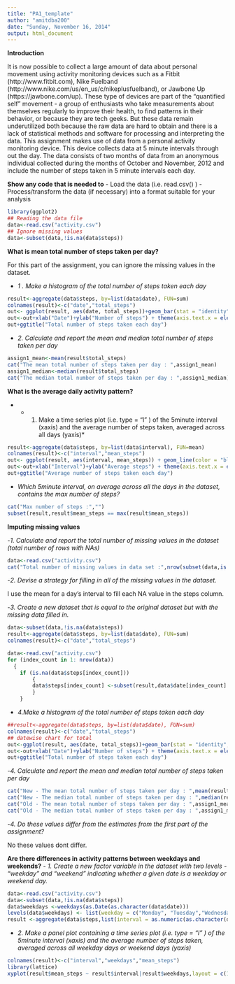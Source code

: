 ```yaml
---
title: "PA1_template"
author: "amitdba200"
date: "Sunday, November 16, 2014"
output: html_document
---
```


**Introduction**

It is now possible to collect a large amount of data about personal movement using activity monitoring
devices such as a Fitbit (http://www.fitbit.com), Nike Fuelband (http://www.nike.com/us/en_us/c/nikeplusfuelband),
or Jawbone Up (https://jawbone.com/up). These type of devices are part of the "quantified self"
movement - a group of enthusiasts who take measurements about themselves regularly to improve their
health, to find patterns in their behavior, or because they are tech geeks. But these data remain underutilized
both because the raw data are hard to obtain and there is a lack of statistical methods and
software for processing and interpreting the data.
This assignment makes use of data from a personal activity monitoring device. This device collects data
at 5 minute intervals through out the day. The data consists of two months of data from an anonymous
individual collected during the months of October and November, 2012 and include the number of steps
taken in 5 minute intervals each day.

**Show any code that is needed to**
- Load the data (i.e. read.csv() )
- Process/transform the data (if necessary) into a format suitable for your analysis

```r
library(ggplot2)
## Reading the data file
data<-read.csv("activity.csv")
## Ignore missing values
data<-subset(data,!is.na(data$steps))
```
**What is mean total number of steps taken per day?**

For this part of the assignment, you can ignore the missing values in the dataset.

- *1 . Make a histogram of the total number of steps taken each day*
```r
result<-aggregate(data$steps, by=list(data$date), FUN=sum)
colnames(result)<-c("date","total_steps")
out<- ggplot(result, aes(date, total_steps))+geom_bar(stat = "identity", colour = "blue")
out<-out+xlab("Date")+ylab("Number of steps") + theme(axis.text.x = element_text(angle = 90))
out+ggtitle("Total number of steps taken each day")
```

- *2. Calculate and report the mean and median total number of steps taken per day*
```r
assign1_mean<-mean(result$total_steps)
cat("The mean total number of steps taken per day : ",assign1_mean)
assign1_median<-median(result$total_steps)
cat("The median total number of steps taken per day : ",assign1_median)

```

**What is the average daily activity pattern?**

- * 1. Make a time series plot (i.e. type = "l" ) of the 5minute interval (xaxis) and the average number of steps taken, averaged across all days (yaxis)*
```r
result<-aggregate(data$steps, by=list(data$interval), FUN=mean)
colnames(result)<-c("interval","mean_steps")
out<- ggplot(result, aes(interval, mean_steps)) + geom_line(color = "blue") 
out<-out+xlab("Interval")+ylab("Average steps") + theme(axis.text.x = element_text(angle = 90))
out+ggtitle("Average number of steps taken each day")
```
- *Which 5minute interval, on average across all the days in the dataset, contains the max number of steps?*

```r
cat("Max number of steps :","")
subset(result,result$mean_steps == max(result$mean_steps))
```

**Imputing missing values**

-*1. Calculate and report the total number of missing values in the dataset (total number of rows with NAs)*

```r
data<-read.csv("activity.csv")
cat("Total number of missing values in data set :",nrow(subset(data,is.na(data$steps))))

```

-*2. Devise a strategy for filling in all of the missing values in the dataset.*

I use the mean for a day's interval to fill each NA value in the steps column.

-*3. Create a new dataset that is equal to the original dataset but with the missing data filled in.*
```r
data<-subset(data,!is.na(data$steps))
result<-aggregate(data$steps, by=list(data$date), FUN=sum)
colnames(result)<-c("date","total_steps")

data<-read.csv("activity.csv")
for (index_count in 1: nrow(data)) 
  {
	if (is.na(data$steps[index_count])) 
		{
		data$steps[index_count] <-subset(result,data$date[index_count]  ==  result$date)
		}
	}

```

- *4.Make a histogram of the total number of steps taken each day*
```r
##result<-aggregate(data$steps, by=list(data$date), FUN=sum)
colnames(result)<-c("date","total_steps")
## datewise chart for total
out<-ggplot(result, aes(date, total_steps))+geom_bar(stat = "identity", colour = "blue")
out<-out+xlab("Date")+ylab("Number of steps") + theme(axis.text.x = element_text(angle = 90))
out+ggtitle("Total number of steps taken each day")
```


-*4. Calculate and report the mean and median total number of steps taken per day*
```r
cat("New - The mean total number of steps taken per day : ",mean(result$total_steps))
cat("New - The median total number of steps taken per day : ",median(result$total_steps))
cat("Old - The mean total number of steps taken per day : ",assign1_mean)
cat("Old - The median total number of steps taken per day : ",assign1_median)

```
-*4. Do these values differ from the estimates from the first part of the assignment?*

No these values dont differ.

**Are there differences in activity patterns between weekdays and weekends?**
- *1. Create a new factor variable in the dataset with two levels - "weekday" and "weekend" indicating whether a given date is a weekday or weekend day.*
```r
data<-read.csv("activity.csv")
data<-subset(data,!is.na(data$steps))
data$weekdays <-weekdays(as.Date(as.character(data$date)))
levels(data$weekdays) <- list(weekday = c("Monday", "Tuesday","Wednesday","Thursday", "Friday"),weekend = c("Saturday", "Sunday"))
result <-aggregate(data$steps,list(interval = as.numeric(as.character(data$interval)),weekdays = data$weekdays),FUN = mean)

```

- *2. Make a panel plot containing a time series plot (i.e. type = "l" ) of the 5minute interval (xaxis) and the average number of steps taken, averaged across all weekday days or weekend days (yaxis)*
```r
colnames(result)<-c("interval","weekdays","mean_steps")
library(lattice)
xyplot(result$mean_steps ~ result$interval|result$weekdays,layout = c(1, 2), type = "l")

```